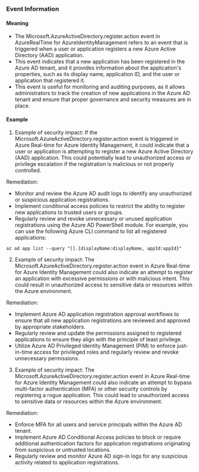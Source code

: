 
### Event Information

#### Meaning

- The Microsoft.AzureActiveDirectory.register.action event in AzureRealTime for AzureIdentityManagement refers to an event that is triggered when a user or application registers a new Azure Active Directory (AAD) application.
- This event indicates that a new application has been registered in the Azure AD tenant, and it provides information about the application's properties, such as its display name, application ID, and the user or application that registered it.
- This event is useful for monitoring and auditing purposes, as it allows administrators to track the creation of new applications in the Azure AD tenant and ensure that proper governance and security measures are in place.

#### Example

1. Example of security impact: If the Microsoft.AzureActiveDirectory.register.action event is triggered in Azure Real-time for Azure Identity Management, it could indicate that a user or application is attempting to register a new Azure Active Directory (AAD) application. This could potentially lead to unauthorized access or privilege escalation if the registration is malicious or not properly controlled.

Remediation:
- Monitor and review the Azure AD audit logs to identify any unauthorized or suspicious application registrations.
- Implement conditional access policies to restrict the ability to register new applications to trusted users or groups.
- Regularly review and revoke unnecessary or unused application registrations using the Azure AD PowerShell module. For example, you can use the following Azure CLI command to list all registered applications:

```
az ad app list --query "[].{displayName:displayName, appId:appId}"
```

2. Example of security impact: The Microsoft.AzureActiveDirectory.register.action event in Azure Real-time for Azure Identity Management could also indicate an attempt to register an application with excessive permissions or with malicious intent. This could result in unauthorized access to sensitive data or resources within the Azure environment.

Remediation:
- Implement Azure AD application registration approval workflows to ensure that all new application registrations are reviewed and approved by appropriate stakeholders.
- Regularly review and update the permissions assigned to registered applications to ensure they align with the principle of least privilege.
- Utilize Azure AD Privileged Identity Management (PIM) to enforce just-in-time access for privileged roles and regularly review and revoke unnecessary permissions.

3. Example of security impact: The Microsoft.AzureActiveDirectory.register.action event in Azure Real-time for Azure Identity Management could also indicate an attempt to bypass multi-factor authentication (MFA) or other security controls by registering a rogue application. This could lead to unauthorized access to sensitive data or resources within the Azure environment.

Remediation:
- Enforce MFA for all users and service principals within the Azure AD tenant.
- Implement Azure AD Conditional Access policies to block or require additional authentication factors for application registrations originating from suspicious or untrusted locations.
- Regularly review and monitor Azure AD sign-in logs for any suspicious activity related to application registrations.

